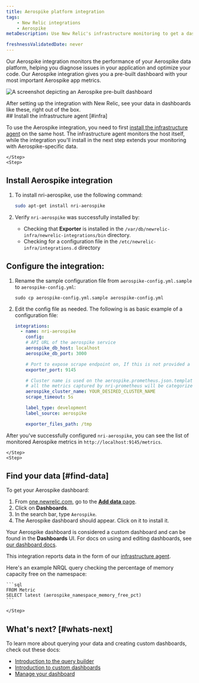 ```yaml
---
title: Aerospike platform integration
tags:
    - New Relic integrations
    - Aerospike
metaDescription: Use New Relic's infrastructure monitoring to get a dashboard with metrics from your Aerospike platform. 

freshnessValidatedDate: never
---
```



Our Aerospike integration monitors the performance of your Aerospike data platform, helping you diagnose issues in your application and optimize your code. Our Aerospike integration gives you a pre-built dashboard with your most important Aerospike app metrics.

<img
    title="aerospike dashboard"
    alt="A screenshot depicting an Aerospike pre-built dashboard"
    src={infrastructureAerospikeDashboard}
/>

<figcaption>
After setting up the integration with New Relic, see your data in dashboards like these, right out of the box.
</figcaption>

<Steps>
    <Step>
## Install the infrastructure agent [#infra]

To use the Aerospike integration, you need to first [install the infrastructure agent](/docs/infrastructure/install-infrastructure-agent/get-started/install-infrastructure-agent-new-relic/) on the same host. The infrastructure agent monitors the host itself, while the integration you'll install in the next step extends your monitoring with Aerospike-specific data.

    </Step>
    <Step>

## Install Aerospike integration

1. To install nri-aerospike, use the following command:

    ```bash
    sudo apt-get install nri-aerospike
    ```

2. Verify  `nri-aerospike` was successfully installed by:
    *  Checking that <DNT>**Exporter**</DNT> is installed in the `/var/db/newrelic-infra/newrelic-integrations/bin` directory.
    * Checking for a configuration file in the `/etc/newrelic-infra/integrations.d` directory

    </Step>
    <Step>

## Configure the integration:

1. Rename the sample configuration file from `aerospike-config.yml.sample` to `aerospike-config.yml`:

     ```shell
    sudo cp aerospike-config.yml.sample aerospike-config.yml
    ```

2. Edit the config file as needed. The following is as basic example of a configuration file:

    ```yml
    integrations:
      - name: nri-aerospike
        config:
        # API URL of the aerospike service
        aerospike_db_host: localhost
        aerospike_db_port: 3000

        # Port to expose scrape endpoint on, If this is not provided a random port will be used to launch the exporter
        exporter_port: 9145

        # Cluster name is used on the aerospike.prometheus.json.template -
        # all the metrics captured by nri-prometheus will be categorized under this cluster name
        aerospike_cluster_name: YOUR_DESIRED_CLUSTER_NAME
        scrape_timeout: 5s

        label_type: development
        label_source: aerospike

        exporter_files_path: /tmp
    ```
    
After you've successfully configured `nri-aerospike`, you can see the list of monitored Aerospike metrics in `http://localhost:9145/metrics`.    

    </Step>
    <Step>

## Find your data [#find-data]

To get your Aerospike dashboard: 

1. From [one.newrelic.com](https://one.newrelic.com), go to the [<DNT>**Add data**</DNT> page](https://one.newrelic.com/marketplace). 
2. Click on <DNT>**Dashboards**</DNT>.
3. In the search bar, type `Aerospike`. 
4. The Aerospike dashboard should appear. Click on it to install it.

Your Aerospike dashboard is considered a custom dashboard and can be found in the <DNT>**Dashboards**</DNT> UI. For docs on using and editing dashboards, see [our dashboard docs](/docs/query-your-data/explore-query-data/dashboards/introduction-dashboards).

This integration reports data in the form of our [infrastructure agent](/docs/infrastructure/manage-your-data/data-instrumentation/default-infrastructure-monitoring-data/#infrastructure-events). 

Here's an example NRQL query checking the percentage of memory capacity free on the namespace:

    ```sql
    FROM Metric 
    SELECT latest (aerospike_namespace_memory_free_pct)
    ```

    </Step>
</Steps>


## What's next? [#whats-next]

To learn more about querying your data and creating custom dashboards, check out these docs: 

* [Introduction to the query builder](/docs/query-your-data/explore-query-data/query-builder/introduction-query-builder)
* [Introduction to custom dashboards](/docs/query-your-data/explore-query-data/dashboards/introduction-dashboards)
* [Manage your dashboard](/docs/query-your-data/explore-query-data/dashboards/manage-your-dashboard)

